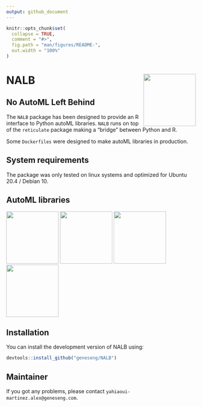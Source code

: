 ```yaml
---
output: github_document
---
```


<!-- README.md is generated from README.Rmd. Please edit that file -->

```r
knitr::opts_chunk$set(
  collapse = TRUE,
  comment = "#>",
  fig.path = "man/figures/README-",
  out.width = "100%"
)
```

# NALB <a href=#><img src='inst/logo/NALB.png' align="right" height="139" /></a>

## No AutoML Left Behind

The `NALB` package has been designed to provide an R interface to Python autoML libraries. `NALB` runs on top of the `reticulate` package making a "bridge" between Python and R.

Some `Dockerfiles` were designed to make autoML libraries in production. 

## System requirements

The package was only tested on linux systems and optimized for Ubuntu 20.4 / Debian 10.

## AutoML libraries

<a href=#><img src='inst/logo/AutoGluon.png' height="139" /></a>
<a href=#><img src='inst/logo/autokeras.jpg' height="139" /></a>
<a href=#><img src='inst/logo/Pycaret.png' height="139" /></a>
<a href=#><img src='inst/logo/tpot.jpg' height="139" /></a>


## Installation

You can install the development version of NALB using:

``` r
devtools::install_github("geneseng/NALB")
```

## Maintainer

If you got any problems, please contact `yahiaoui-martinez.alex@geneseng.com`.
